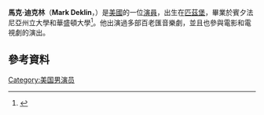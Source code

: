 {{藝人
|姓名 = 馬克·迪克林
|類型 = 男演員
|圖片 = Mark Deklin.jpg
|圖片尺寸 = 180px
|圖片簡介 = 
|本名 = Mark Deklin
|出生日期 = {{Birth Date and Age|1967|12|3}}
|出生地點 ={{USA|賓西法尼亞州}}[[匹茲堡|匹茲堡]]
|逝世日期 = 
|逝世地點 = 
|母校 = [[賓夕法尼亞州立大學|賓夕法尼亞州立大學]]<br/>[[華盛頓大學|華盛頓大學]] 
|出道日期 = 1994年 
|活躍年代 =1994年至今 
}}

'''馬克·迪克林'''（'''Mark Deklin'''，{{bd|1967年|12月3日}}）是[[美國|美國]]的一位[[演員|演員]]，出生在[[匹茲堡|匹茲堡]]，畢業於賓夕法尼亞州立大學和華盛頓大學<ref name=tvg>{{cite web |url= http://www.tvguide.com/celebrities/mark-deklin/bio/255497 |title= Mark Deklin biography |publisher= TVguide.com |accessdate= January 28, 2014}}</ref>。他出演過多部百老匯音樂劇，並且也參與電影和電視劇的演出。
==參考資料==
{{reflist}}
[[Category:美国男演员|Category:美国男演员]]